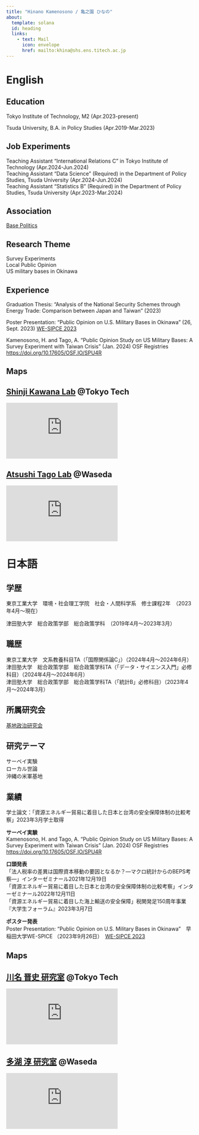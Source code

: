 ```yaml
---
title: "Hinano Kamenosono / 亀之園 ひなの"
about:
  template: solana
  id: heading
  links: 
    - text: Mail
      icon: envelope
      href: mailto:khina@shs.ens.titech.ac.jp
---
```


:::{#heading}

::: {.panel-tabset}
# English

## Education
Tokyo Institute of Technology, M2 (Apr.2023-present)

Tsuda University, B.A. in Policy Studies (Apr.2019-Mar.2023)

## Job Experiments

Teaching Assistant "International Relations C" in Tokyo Institute of Technology (Apr.2024-Jun.2024)<br>
Teaching Assistant "Data Science" (Required) in the Department of Policy Studies, Tsuda University (Apr.2024-Jun.2024)<br>
Teaching Assistant "Statistics B" (Required) in the Department of Policy Studies, Tsuda University (Apr.2023-Mar.2024)

## Association
[Base Politics](https://www.basepoliticsjp.com/){target="_blank"}

## Research Theme
Survey Experiments<br>
Local Public Opinion<br>
US military bases in Okinawa

## Experience
Graduation Thesis: "Analysis of the National Security Schemes through Energy Trade: Comparison between Japan and Taiwan" (2023)

Poster Presentation: "Public Opinion on U.S. Military Bases in Okinawa" (26, Sept. 2023) [WE-SIPCE 2023](https://www.waseda.jp/inst/sgu/news/2023/09/26/26911/){target="_blank"}

Kamenosono, H. and Tago, A. "Public Opinion Study on US Military Bases: A Survey Experiment with Taiwan Crisis" (Jan. 2024) OSF Registries <https://doi.org/10.17605/OSF.IO/SPU4R>

## Maps
::: {.grid}

::: {.grid-auto-fit}
:::{.callout-note}
## [Shinji Kawana Lab](https://sites.google.com/view/kawanalab){target="_blank"} @Tokyo Tech

<iframe src="https://www.google.com/maps/embed?pb=!1m14!1m8!1m3!1d1621.9433944506384!2d139.6824459!3d35.6058591!3m2!1i1024!2i768!4f13.1!3m3!1m2!1s0x6018f5c7cc7bd92d%3A0xc8499216b1e3dd28!2z5p2x5Lqs5bel5qWt5aSn5a2mIOilvznlj7fppKg!5e0!3m2!1sja!2sjp!4v1695984121571!5m2!1sja!2sjp" width="auto" height="auto" style="border:0;" allowfullscreen="" loading="lazy" referrerpolicy="no-referrer-when-downgrade"></iframe>
:::

:::

::: {.grid-auto-fit}
:::{.callout-note}
## [Atsushi Tago Lab](https://a-tago.github.io/){target="_blank"} @Waseda

<iframe src="https://www.google.com/maps/embed?pb=!1m18!1m12!1m3!1d924.9990165076774!2d139.7190011967158!3d35.708478600163374!2m3!1f0!2f0!3f0!3m2!1i1024!2i768!4f13.1!3m3!1m2!1s0x60188d1b65b68f05%3A0x548ad5986c6f7ee1!2z44CSMTY5LTAwNTEg5p2x5Lqs6YO95paw5a6_5Yy66KW_5pep56iy55Sw77yR5LiB55uu77yW4oiS77yRIOaXqeeosueUsOWkp-WtpiAz5Y-36aSo!5e0!3m2!1sja!2sjp!4v1695984163272!5m2!1sja!2sjp" width="auto" height="auto" style="border:0;" allowfullscreen="" loading="lazy" referrerpolicy="no-referrer-when-downgrade"></iframe>
:::

:::

:::

# 日本語

## 学歴
東京工業大学　環境・社会理工学院　社会・人間科学系　修士課程2年　（2023年4月〜現在）

津田塾大学　総合政策学部　総合政策学科　（2019年4月〜2023年3月）

## 職歴
東京工業大学　文系教養科目TA（「国際関係論C」）（2024年4月〜2024年6月）<br>
津田塾大学　総合政策学部　総合政策学科TA（「データ・サイエンス入門」必修科目）（2024年4月〜2024年6月）<br>
津田塾大学　総合政策学部　総合政策学科TA（「統計B」必修科目）（2023年4月〜2024年3月）

## 所属研究会
[基地政治研究会](https://www.basepoliticsjp.com/){target="_blank"}

## 研究テーマ
サーベイ実験<br>
ローカル世論<br>
沖縄の米軍基地

## 業績
学士論文：「資源エネルギー貿易に着目した日本と台湾の安全保障体制の比較考察」2023年3月学士取得

**サーベイ実験**<br>
Kamenosono, H. and Tago, A. "Public Opinion Study on US Military Bases: A Survey Experiment with Taiwan Crisis" (Jan. 2024) OSF Registries <https://doi.org/10.17605/OSF.IO/SPU4R>

**口頭発表**<br>
「法人税率の差異は国際資本移動の要因となるか？―マクロ統計からのBEPS考察―」インターゼミナール2021年12月19日<br>
「資源エネルギー貿易に着目した日本と台湾の安全保障体制の比較考察」インターゼミナール2022年12月11日<br>
「資源エネルギー貿易に着目した海上輸送の安全保障」税関発足150周年事業『大学生フォーラム』2023年3月7日

**ポスター発表**<br>
Poster Presentation: "Public Opinion on U.S. Military Bases in Okinawa"　早稲田大学WE-SPICE （2023年9月26日）　[WE-SIPCE 2023](https://www.waseda.jp/inst/sgu/news/2023/09/26/26911/){target="_blank"}

## Maps
::: {.grid}

::: {.grid-auto-fit}
:::{.callout-note}
## [川名 晋史 研究室](https://sites.google.com/view/kawanalab){target="_blank"} @Tokyo Tech

<iframe src="https://www.google.com/maps/embed?pb=!1m14!1m8!1m3!1d1621.9433944506384!2d139.6824459!3d35.6058591!3m2!1i1024!2i768!4f13.1!3m3!1m2!1s0x6018f5c7cc7bd92d%3A0xc8499216b1e3dd28!2z5p2x5Lqs5bel5qWt5aSn5a2mIOilvznlj7fppKg!5e0!3m2!1sja!2sjp!4v1695984121571!5m2!1sja!2sjp" width="auto" height="auto" style="border:0;" allowfullscreen="" loading="lazy" referrerpolicy="no-referrer-when-downgrade"></iframe>
:::

:::

::: {.grid-auto-fit}
:::{.callout-note}
## [多湖 淳 研究室](https://a-tago.github.io/){target="_blank"} @Waseda

<iframe src="https://www.google.com/maps/embed?pb=!1m18!1m12!1m3!1d924.9990165076774!2d139.7190011967158!3d35.708478600163374!2m3!1f0!2f0!3f0!3m2!1i1024!2i768!4f13.1!3m3!1m2!1s0x60188d1b65b68f05%3A0x548ad5986c6f7ee1!2z44CSMTY5LTAwNTEg5p2x5Lqs6YO95paw5a6_5Yy66KW_5pep56iy55Sw77yR5LiB55uu77yW4oiS77yRIOaXqeeosueUsOWkp-WtpiAz5Y-36aSo!5e0!3m2!1sja!2sjp!4v1695984163272!5m2!1sja!2sjp" width="auto" height="auto" style="border:0;" allowfullscreen="" loading="lazy" referrerpolicy="no-referrer-when-downgrade"></iframe>
:::

:::

:::

:::

:::